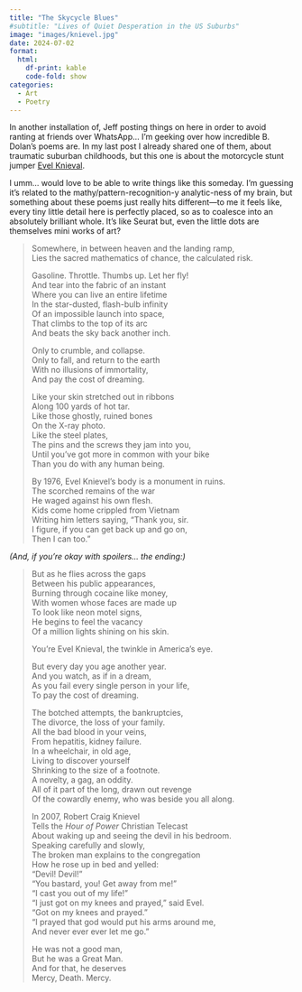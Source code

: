 ```yaml
---
title: "The Skycycle Blues"
#subtitle: "Lives of Quiet Desperation in the US Suburbs"
image: "images/knievel.jpg"
date: 2024-07-02
format:
  html:
    df-print: kable
    code-fold: show
categories:
  - Art
  - Poetry
---
```


In another installation of, Jeff posting things on here in order to avoid ranting at friends over WhatsApp... I'm geeking over how incredible B. Dolan's poems are. In my last post I already shared one of them, about traumatic suburban childhoods, but this one is about the motorcycle stunt jumper [Evel Knieval](https://en.wikipedia.org/wiki/Evel_Knievel){target='_blank'}.

I umm... would love to be able to write things like this someday. I'm guessing it's related to the mathy/pattern-recognition-y analytic-ness of my brain, but something about these poems just really hits different---to me it feels like, every tiny little detail here is perfectly placed, so as to coalesce into an absolutely brilliant whole. It's like Seurat but, even the little dots are themselves mini works of art?

> Somewhere, in between heaven and the landing ramp,<br>
> Lies the sacred mathematics of chance, the calculated risk.
> 
> Gasoline. Throttle. Thumbs up. Let her fly!<br>
> And tear into the fabric of an instant<br>
> Where you can live an entire lifetime<br>
> In the star-dusted, flash-bulb infinity<br>
> Of an impossible launch into space,<br>
> That climbs to the top of its arc<br>
> And beats the sky back another inch.<br>
> 
> Only to crumble, and collapse.<br>
> Only to fall, and return to the earth<br>
> With no illusions of immortality,<br>
> And pay the cost of dreaming.<br>
> 
> Like your skin stretched out in ribbons<br>
> Along 100 yards of hot tar.<br>
> Like those ghostly, ruined bones<br>
> On the X-ray photo.<br>
> Like the steel plates,<br>
> The pins and the screws they jam into you,<br>
> Until you've got more in common with your bike<br>
> Than you do with any human being.<br>
> 
> By 1976, Evel Knievel's body is a monument in ruins.<br>
> The scorched remains of the war<br>
> He waged against his own flesh.<br>
> Kids come home crippled from Vietnam<br>
> Writing him letters saying, "Thank you, sir.<br>
> I figure, if you can get back up and go on,<br>
> Then I can too."<br>

*(And, if you're okay with spoilers... the ending:)*

> But as he flies across the gaps<br>
> Between his public appearances,<br>
> Burning through cocaine like money,<br>
> With women whose faces are made up<br>
> To look like neon motel signs,<br>
> He begins to feel the vacancy<br>
> Of a million lights shining on his skin.<br>
>
> You're Evel Knieval, the twinkle in America's eye.<br>
> 
> But every day you age another year.<br>
> And you watch, as if in a dream,<br>
> As you fail every single person in your life,<br>
> To pay the cost of dreaming.<br>
>
> The botched attempts, the bankruptcies,<br>
> The divorce, the loss of your family.<br>
> All the bad blood in your veins,<br>
> From hepatitis, kidney failure.<br>
> In a wheelchair, in old age,<br>
> Living to discover yourself<br>
> Shrinking to the size of a footnote.<br>
> A novelty, a gag, an oddity.<br>
> All of it part of the long, drawn out revenge<br>
> Of the cowardly enemy, who was beside you all along.<br>
> 
> In 2007, Robert Craig Knievel<br>
> Tells the *Hour of Power* Christian Telecast<br>
> About waking up and seeing the devil in his bedroom.<br>
> Speaking carefully and slowly,<br>
> The broken man explains to the congregation<br>
> How he rose up in bed and yelled:<br>
> "Devil! Devil!"<br>
> "You bastard, you! Get away from me!"<br>
> "I cast you out of my life!"<br>
> "I just got on my knees and prayed," said Evel.<br>
> "Got on my knees and prayed."<br>
> "I prayed that god would put his arms around me,<br>
> And never ever ever let me go."<br>
>
> He was not a good man,<br>
> But he was a Great Man.<br>
> And for that, he deserves<br>
> Mercy, Death. Mercy.
